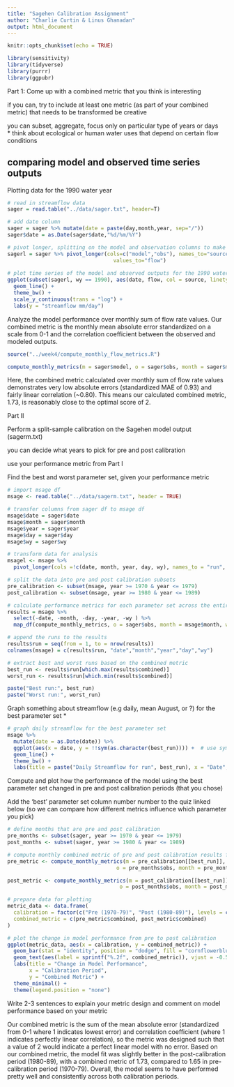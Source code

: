 ```yaml
---
title: "Sagehen Calibration Assignment"
author: "Charlie Curtin & Linus Ghanadan"
output: html_document
---
```


```r
knitr::opts_chunk$set(echo = TRUE)

library(sensitivity)
library(tidyverse)
library(purrr)
library(ggpubr)
```

Part 1: Come up with a combined metric that you think is interesting 

if you can, try to include at least one metric (as part of your combined metric) that needs to be transformed
be creative

you can subset, aggregate, focus only on particular type of years or days    
* think about ecological or human water uses that depend on certain flow conditions 

## comparing model and observed time series outputs

Plotting data for the 1990 water year

```r
# read in streamflow data
sager = read.table("../data/sager.txt", header=T)

# add date column
sager = sager %>% mutate(date = paste(day,month,year, sep="/"))
sager$date = as.Date(sager$date,"%d/%m/%Y")

# pivot longer, splitting on the model and observation columns to make data tidy format
sagerl = sager %>% pivot_longer(cols=c("model","obs"), names_to="source",
                                  values_to="flow")
 
# plot time series of the model and observed outputs for the 1990 water year, log-transforming the y-axis
ggplot(subset(sagerl, wy == 1990), aes(date, flow, col = source, linetype = source)) + 
  geom_line() + 
  theme_bw() +
  scale_y_continuous(trans = "log") + 
  labs(y = "streamflow mm/day")
```

Analyze the model performance over monthly sum of flow rate values. Our combined metric is the monthly mean absolute error standardized on a scale from 0-1 and the correlation coefficient between the observed and modeled outputs.

```r
source("../week4/compute_monthly_flow_metrics.R")

compute_monthly_metrics(m = sager$model, o = sager$obs, month = sager$month, wy = sager$wy)
```

Here, the combined metric calculated over monthly sum of flow rate values demonstrates very low absolute errors (standardized MAE of 0.93) and fairly linear correlation (~0.80). This means our calculated combined metric, 1.73, is reasonably close to the optimal score of 2.

Part II

Perform a split-sample calibration on the Sagehen model output (sagerm.txt) 

you can decide what years to pick for pre and post calibration

use your performance metric from Part I

Find the best and worst parameter set, given your performance metric

```r
# import msage df
msage <- read.table("../data/sagerm.txt", header = TRUE)

# transfer columns from sager df to msage df
msage$date = sager$date
msage$month = sager$month
msage$year = sager$year
msage$day = sager$day
msage$wy = sager$wy

# transform data for analysis
msagel <- msage %>%
  pivot_longer(cols =!c(date, month, year, day, wy), names_to = "run", values_to = "flow")

# split the data into pre and post calibration subsets
pre_calibration <- subset(msage, year >= 1970 & year <= 1979)
post_calibration <- subset(msage, year >= 1980 & year <= 1989)

# calculate performance metrics for each parameter set across the entire data set
results = msage %>% 
  select(-date, -month, -day, -year, -wy ) %>% 
  map_df(compute_monthly_metrics, o = sager$obs, month = msage$month, wy = msage$wy)

# append the runs to the results
results$run = seq(from = 1, to = nrow(results))
colnames(msage) = c(results$run, "date","month","year","day","wy")

# extract best and worst runs based on the combined metric
best_run <- results$run[which.max(results$combined)]
worst_run <- results$run[which.min(results$combined)]

paste("Best run:", best_run)
paste("Worst run:", worst_run)
```


Graph something about streamflow (e.g daily, mean August, or ?) for the best parameter set *

```r
# graph daily streamflow for the best parameter set
msage %>%
  mutate(date = as.Date(date)) %>%
  ggplot(aes(x = date, y = !!sym(as.character(best_run)))) +  # use sym() to convert string to symbol
  geom_line() +
  theme_bw() +
  labs(title = paste("Daily Streamflow for run", best_run), x = "Date", y = "Flow")
```

Compute and plot how the performance of the model using the best parameter set changed in pre and post calibration periods (that you chose)

Add the 'best' parameter set column number number to the quiz linked below (so we can compare how different metrics influence which parameter you pick)

```r
# define months that are pre and post calibration
pre_months <- subset(sager, year >= 1970 & year <= 1979)
post_months <- subset(sager, year >= 1980 & year <= 1989)

# compute monthly combined metric of pre and post calibration results for the best run
pre_metric <- compute_monthly_metrics(m = pre_calibration[[best_run]],
                                   o = pre_months$obs, month = pre_months$month, wy = pre_months$wy)

post_metric <- compute_monthly_metrics(m = post_calibration[[best_run]],
                                    o = post_months$obs, month = post_months$month, wy = post_months$wy)

# prepare data for plotting
metric_data <- data.frame(
  calibration = factor(c("Pre (1970-79)", "Post (1980-89)"), levels = c("Pre (1970-79)", "Post (1980-89)")),
  combined_metric = c(pre_metric$combined, post_metric$combined)
)

# plot the change in model performance from pre to post calibration
ggplot(metric_data, aes(x = calibration, y = combined_metric)) +
  geom_bar(stat = "identity", position = "dodge", fill = "cornflowerblue") +
  geom_text(aes(label = sprintf("%.2f", combined_metric)), vjust = -0.5) +
  labs(title = "Change in Model Performance",
       x = "Calibration Period",
       y = "Combined Metric") +
  theme_minimal() +
  theme(legend.position = "none")
```

Write 2-3 sentences to explain your metric design and comment on model performance based on your metric

Our combined metric is the sum of the mean absolute error (standardized from 0-1 where 1 indicates lowest error) and correlation coefficient (where 1 indicates perfectly linear correlation), so the metric was designed such that a value of 2 would indicate a perfect linear model with no error. Based on our combined metric, the model fit was slightly better in the post-calibration period (1980-89), with a combined metric of 1.73, compared to 1.65 in pre-calibration period (1970-79). Overall, the model seems to have performed pretty well and consistently across both calibration periods.
